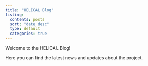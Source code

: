 ```yaml
---
title: "HELICAL Blog"
listing:
  contents: posts
  sort: "date desc"
  type: default
  categories: true
---
```


Welcome to the HELICAL Blog! 

Here you can find the latest news and updates about the project.
